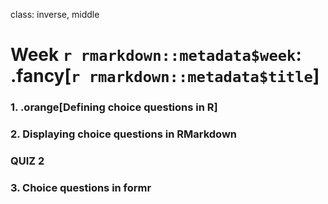 
class: inverse, middle

# Week `r rmarkdown::metadata$week`: .fancy[`r rmarkdown::metadata$title`]

### 1. .orange[Defining choice questions in R]
### 2. Displaying choice questions in RMarkdown

### QUIZ 2

### 3. Choice questions in formr
